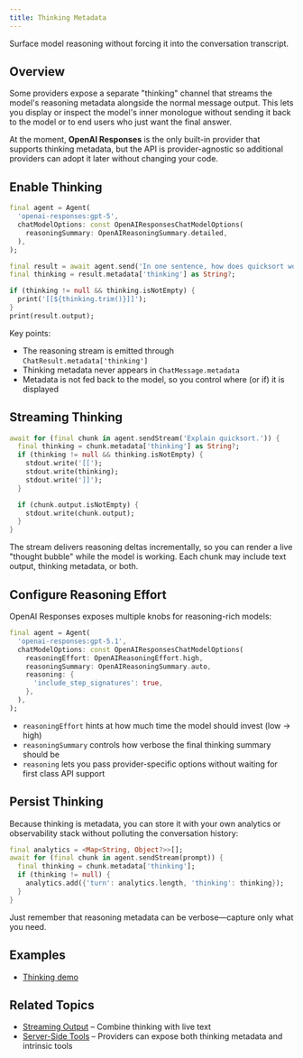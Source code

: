 ```yaml
---
title: Thinking Metadata
---
```


Surface model reasoning without forcing it into the conversation transcript.

## Overview

Some providers expose a separate "thinking" channel that streams the model's
reasoning metadata alongside the normal message output. This lets you display or
inspect the model's inner monologue without sending it back to the model or to
end users who just want the final answer.

At the moment, **OpenAI Responses** is the only built-in provider that supports
thinking metadata, but the API is provider-agnostic so additional providers can
adopt it later without changing your code.

## Enable Thinking

```dart
final agent = Agent(
  'openai-responses:gpt-5',
  chatModelOptions: const OpenAIResponsesChatModelOptions(
    reasoningSummary: OpenAIReasoningSummary.detailed,
  ),
);

final result = await agent.send('In one sentence, how does quicksort work?');
final thinking = result.metadata['thinking'] as String?;

if (thinking != null && thinking.isNotEmpty) {
  print('[[${thinking.trim()}]]');
}
print(result.output);
```

Key points:
- The reasoning stream is emitted through `ChatResult.metadata['thinking']`
- Thinking metadata never appears in `ChatMessage.metadata`
- Metadata is not fed back to the model, so you control where (or if) it is
  displayed

## Streaming Thinking

```dart
await for (final chunk in agent.sendStream('Explain quicksort.')) {
  final thinking = chunk.metadata['thinking'] as String?;
  if (thinking != null && thinking.isNotEmpty) {
    stdout.write('[[');
    stdout.write(thinking);
    stdout.write(']]');
  }

  if (chunk.output.isNotEmpty) {
    stdout.write(chunk.output);
  }
}
```

The stream delivers reasoning deltas incrementally, so you can render a live
"thought bubble" while the model is working. Each chunk may include text output,
thinking metadata, or both.

## Configure Reasoning Effort

OpenAI Responses exposes multiple knobs for reasoning-rich models:

```dart
final agent = Agent(
  'openai-responses:gpt-5.1',
  chatModelOptions: const OpenAIResponsesChatModelOptions(
    reasoningEffort: OpenAIReasoningEffort.high,
    reasoningSummary: OpenAIReasoningSummary.auto,
    reasoning: {
      'include_step_signatures': true,
    },
  ),
);
```

- `reasoningEffort` hints at how much time the model should invest (low → high)
- `reasoningSummary` controls how verbose the final thinking summary should be
- `reasoning` lets you pass provider-specific options without waiting for first
  class API support

## Persist Thinking

Because thinking is metadata, you can store it with your own analytics or
observability stack without polluting the conversation history:

```dart
final analytics = <Map<String, Object?>>[];
await for (final chunk in agent.sendStream(prompt)) {
  final thinking = chunk.metadata['thinking'];
  if (thinking != null) {
    analytics.add({'turn': analytics.length, 'thinking': thinking});
  }
}
```

Just remember that reasoning metadata can be verbose—capture only what you need.

## Examples

- [Thinking demo](https://github.com/csells/dartantic_ai/blob/main/packages/dartantic_ai/example/bin/thinking.dart)

## Related Topics

- [Streaming Output](/streaming-output) – Combine thinking with live text
- [Server-Side Tools](/server-side-tools) – Providers can expose both thinking
  metadata and intrinsic tools
